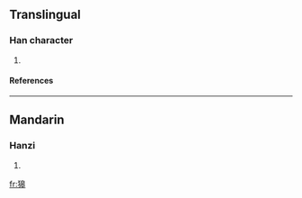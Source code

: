 ==Translingual==
===Han character===
{{Han char|rn=94|rad=犬|as=10|sn=13|four=|canj=大竹竹日十 (KHHAJ), X大竹竹日 (XKHHA)}}
# {{defn|Han|sort=犬10}}
====References====
{{Han ref|kx=0717.110|dkj=20610|dj=1128.260|hdz=21363.020|uh=7346|ud=29510}}

----
==Mandarin==
===Hanzi===
{{cmn-hanzi|pin=[[háo]] ([[hao2]])|wg=hao<sup>2</sup>}}
# {{defn|Mandarin}}

[[fr:獆]]